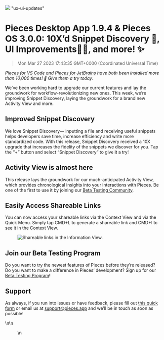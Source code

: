 ![](https://uploads-ssl.webflow.com/6143afec68f555387049efb3/6398b5e3a56d6930e5901958_VSCode0_1_16_7847f769f1c72bd1990128e522eef1df_2000.png)
"ux-ui-updates"
# Pieces Desktop App 1.9.4 & Pieces OS 3.0.0: 10X’d Snippet Discovery 🔎, UI Improvements🧑‍💻, and more! ✨
> Mon Mar 27 2023 17:43:35 GMT+0000 (Coordinated Universal Time)
<p><em><a href="https://marketplace.visualstudio.com/items?itemName=MeshIntelligentTechnologiesInc.pieces-vscode"
          target="_blank" rel="noopener noreferrer">Pieces for VS Code</a> and <a
    href="https://plugins.jetbrains.com/plugin/17328-pieces--save-search-share--reuse-code-snippets" target="_blank"
    rel="noopener noreferrer">Pieces for JetBrains</a> have both been installed more than 10,000 times! 🎉 Give them a
    try today. </em></p><p>We’ve been working hard to upgrade our current features and lay the groundwork for
    workflow-revolutionizing new ones. This week, we’re improving Snippet Discovery, laying the groundwork for a brand
    new Activity View and more.</p><h2 id="bjfsl">Improved Snippet Discovery</h2><p>We love Snippet Discovery— inputting
    a file and receiving useful snippets helps developers save time, increase efficiency and write more standardized
    code. With this release, Snippet Discovery received a 10X upgrade that increases the fidelity of the snippets we
    discover for you. Tap the “+” button and select “Snippet Discovery” to give it a try!</p><h2 id="5jv9e">Activity
    View is almost here</h2><p>This release lays the groundwork for our much-anticipated Activity View, which provides
    chronological insights into your interactions with Pieces. Be one of the first to use it by joining our <a
        href="https://getpieces.typeform.com/to/XGGlUqEI" target="_blank" rel="noopener noreferrer">Beta Testing
        Community</a>.</p><h2 id="9aerl">Easily Access Shareable Links</h2><p>You can now access your shareable links
    via the Context View and via the Quick Menu. Simply tap CMD+L to generate a shareable link and CMD+I to see it in
    the Context View.</p><figure class="w-richtext-figure-type-image w-richtext-align-center" data-rt-type="image"
                                 data-rt-align="center">
    <div><img alt="Shareable links in the Information View."
              src="https://uploads-ssl.webflow.com/6143afec68f555387049efb3/63867f36a8a3c8047118ad5a_Screenshot2022-11-28at5_16_51PM_3f10b440d11c293cc7c2448744ea2b2c_800.png"/>
    </div>
</figure><h2 id="f9p8f">Join our Beta Testing Program</h2><p>Do you want to try the newest features of Pieces before
    they’re released? Do you want to make a difference in Pieces’ development? Sign up for our <a
        href="https://getpieces.typeform.com/to/XGGlUqEI" target="_blank" rel="noopener noreferrer">Beta Testing
        Program</a>!</p><h2 id="639bp">Support</h2><p>As always, if you run into issues or have feedback, please fill
    out <a href="https://getpieces.typeform.com/to/mCjBSIjF" target="_blank" rel="noopener noreferrer">this quick
        form</a> or email us at <a href="mailto:support@pieces.app" target="_blank"
                                   rel="noopener noreferrer">support@pieces.app</a> and we’ll be in touch as soon as
    possible!</p>\n\n    <figure data-rt-type="video" data-rt-align="center">\n <!-- strchf s
